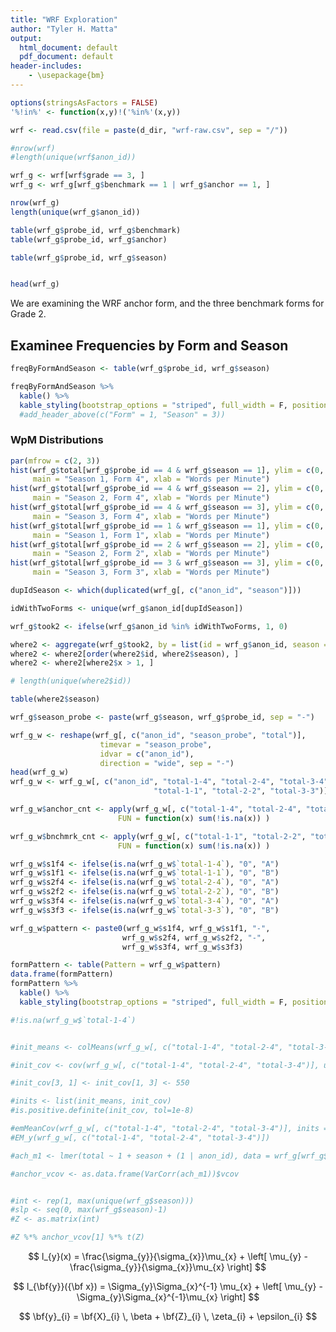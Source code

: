 ```yaml
---
title: "WRF Exploration"
author: "Tyler H. Matta"
output:
  html_document: default
  pdf_document: default
header-includes:
    - \usepackage{bm}
---
```



```r
options(stringsAsFactors = FALSE)
'%!in%' <- function(x,y)!('%in%'(x,y))

```

```r
wrf <- read.csv(file = paste(d_dir, "wrf-raw.csv", sep = "/"))

#nrow(wrf)
#length(unique(wrf$anon_id))

wrf_g <- wrf[wrf$grade == 3, ]
wrf_g <- wrf_g[wrf_g$benchmark == 1 | wrf_g$anchor == 1, ]

nrow(wrf_g)
length(unique(wrf_g$anon_id))

table(wrf_g$probe_id, wrf_g$benchmark)
table(wrf_g$probe_id, wrf_g$anchor)

table(wrf_g$probe_id, wrf_g$season)


head(wrf_g)
```


We are examining the WRF anchor form, and the three benchmark forms for Grade 2. 


## Examinee Frequencies by Form and Season


```r
freqByFormAndSeason <- table(wrf_g$probe_id, wrf_g$season)

freqByFormAndSeason %>%
  kable() %>%
  kable_styling(bootstrap_options = "striped", full_width = F, position = "left") #%>%
  #add_header_above(c("Form" = 1, "Season" = 3))

```


### WpM Distributions

```r
par(mfrow = c(2, 3))
hist(wrf_g$total[wrf_g$probe_id == 4 & wrf_g$season == 1], ylim = c(0, 100), xlim = c(0, 150),
     main = "Season 1, Form 4", xlab = "Words per Minute")
hist(wrf_g$total[wrf_g$probe_id == 4 & wrf_g$season == 2], ylim = c(0, 100), xlim = c(0, 150),
     main = "Season 2, Form 4", xlab = "Words per Minute")
hist(wrf_g$total[wrf_g$probe_id == 4 & wrf_g$season == 3], ylim = c(0, 100), xlim = c(0, 150),
     main = "Season 3, Form 4", xlab = "Words per Minute")
hist(wrf_g$total[wrf_g$probe_id == 1 & wrf_g$season == 1], ylim = c(0, 100), xlim = c(0, 150),
     main = "Season 1, Form 1", xlab = "Words per Minute")
hist(wrf_g$total[wrf_g$probe_id == 2 & wrf_g$season == 2], ylim = c(0, 100), xlim = c(0, 150),
     main = "Season 2, Form 2", xlab = "Words per Minute")
hist(wrf_g$total[wrf_g$probe_id == 3 & wrf_g$season == 3], ylim = c(0, 100), xlim = c(0, 150),
     main = "Season 3, Form 3", xlab = "Words per Minute")
```


```r
dupIdSeason <- which(duplicated(wrf_g[, c("anon_id", "season")]))

idWithTwoForms <- unique(wrf_g$anon_id[dupIdSeason])

wrf_g$took2 <- ifelse(wrf_g$anon_id %in% idWithTwoForms, 1, 0)

where2 <- aggregate(wrf_g$took2, by = list(id = wrf_g$anon_id, season = wrf_g$season), length)
where2 <- where2[order(where2$id, where2$season), ]
where2 <- where2[where2$x > 1, ]

# length(unique(where2$id))

table(where2$season)
```


```r
wrf_g$season_probe <- paste(wrf_g$season, wrf_g$probe_id, sep = "-")

wrf_g_w <- reshape(wrf_g[, c("anon_id", "season_probe", "total")],
                    timevar = "season_probe",
                    idvar = c("anon_id"),
                    direction = "wide", sep = "-")
head(wrf_g_w)
wrf_g_w <- wrf_g_w[, c("anon_id", "total-1-4", "total-2-4", "total-3-4", 
                                "total-1-1", "total-2-2", "total-3-3")]

wrf_g_w$anchor_cnt <- apply(wrf_g_w[, c("total-1-4", "total-2-4", "total-3-4")], 1, 
                        FUN = function(x) sum(!is.na(x)) )

wrf_g_w$bnchmrk_cnt <- apply(wrf_g_w[, c("total-1-1", "total-2-2", "total-3-3")], 1, 
                        FUN = function(x) sum(!is.na(x)) )

wrf_g_w$s1f4 <- ifelse(is.na(wrf_g_w$`total-1-4`), "0", "A")
wrf_g_w$s1f1 <- ifelse(is.na(wrf_g_w$`total-1-1`), "0", "B")
wrf_g_w$s2f4 <- ifelse(is.na(wrf_g_w$`total-2-4`), "0", "A")
wrf_g_w$s2f2 <- ifelse(is.na(wrf_g_w$`total-2-2`), "0", "B")
wrf_g_w$s3f4 <- ifelse(is.na(wrf_g_w$`total-3-4`), "0", "A")
wrf_g_w$s3f3 <- ifelse(is.na(wrf_g_w$`total-3-3`), "0", "B")

wrf_g_w$pattern <- paste0(wrf_g_w$s1f4, wrf_g_w$s1f1, "-", 
                         wrf_g_w$s2f4, wrf_g_w$s2f2, "-", 
                         wrf_g_w$s3f4, wrf_g_w$s3f3)

formPattern <- table(Pattern = wrf_g_w$pattern)
data.frame(formPattern)
formPattern %>%
  kable() %>%
  kable_styling(bootstrap_options = "striped", full_width = F, position = "left")

```



```r

#!is.na(wrf_g_w$`total-1-4`)


#init_means <- colMeans(wrf_g_w[, c("total-1-4", "total-2-4", "total-3-4")], na.rm = TRUE)

#init_cov <- cov(wrf_g_w[, c("total-1-4", "total-2-4", "total-3-4")], use = "pairwise.complete.obs")

#init_cov[3, 1] <- init_cov[1, 3] <- 550

#inits <- list(init_means, init_cov)
#is.positive.definite(init_cov, tol=1e-8)

#emMeanCov(wrf_g_w[, c("total-1-4", "total-2-4", "total-3-4")], inits = inits)
#EM_y(wrf_g_w[, c("total-1-4", "total-2-4", "total-3-4")])

#ach_m1 <- lmer(total ~ 1 + season + (1 | anon_id), data = wrf_g[wrf_g$anchor == 1, ])

#anchor_vcov <- as.data.frame(VarCorr(ach_m1))$vcov


#int <- rep(1, max(unique(wrf_g$season))) 
#slp <- seq(0, max(wrf_g$season)-1)
#Z <- as.matrix(int)

#Z %*% anchor_vcov[1] %*% t(Z)


```
$$
l_{y}(x) = \frac{\sigma_{y}}{\sigma_{x}}\mu_{x} + \left[ \mu_{y} - \frac{\sigma_{y}}{\sigma_{x}}\mu_{x} \right]
$$

$$
l_{\bf{y}}({\bf x}) = \Sigma_{y}\Sigma_{x}^{-1} \mu_{x} + \left[ \mu_{y} - \Sigma_{y}\Sigma_{x}^{-1}\mu_{x} \right]
$$



$$
\bf{y}_{i} = \bf{X}_{i} \, \beta + \bf{Z}_{i} \, \zeta_{i} + \epsilon_{i}
$$

\begin{align}
\mu_{y} &= \bf{X}_{i} \, \beta \\
\Sigma_{y} &= \bf{Z} \, T \, \bf{Z}^{\prime} + \phi^{2} \bf{I}
\end{align}





